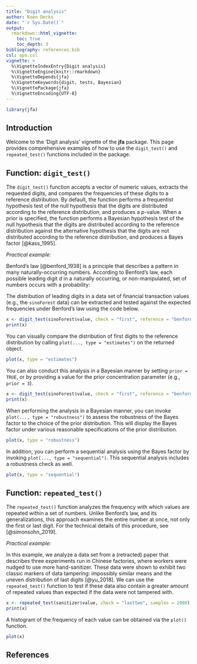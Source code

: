```yaml
---
title: "Digit analysis"
author: Koen Derks
date: "`r Sys.Date()`"
output: 
  rmarkdown::html_vignette:
    toc: true
    toc_depth: 3
bibliography: references.bib
csl: apa.csl
vignette: >
  %\VignetteIndexEntry{Digit analysis}
  %\VignetteEngine{knitr::rmarkdown}
  %\VignetteDepends{jfa}
  %\VignetteKeywords{digit, tests, Bayesian}
  %\VignettePackage{jfa}
  %\VignetteEncoding{UTF-8}
---
```


```r
library(jfa)
```

## Introduction

Welcome to the 'Digit analysis' vignette of the **jfa** package. This page
provides comprehensive examples of how to use the `digit_test()` and
`repeated_test()` functions included in the package.

## Function: `digit_test()`

The `digit_test()` function accepts a vector of numeric values, extracts the
requested digits, and compares the frequencies of these digits to a reference
distribution. By default, the function performs a frequentist hypothesis test of
the null hypothesis that the digits are distributed according to the reference
distribution, and produces a *p*-value. When a prior is specified, the function
performs a Bayesian hypothesis test of the null hypothesis that the digits are
distributed according to the reference distribution against the alternative
hypothesis that the digits are not distributed according to the reference
distribution, and produces a Bayes factor [@kass_1995].

*Practical example:*

Benford's law [@benford_1938] is a principle that describes a pattern in many
naturally-occurring numbers. According to Benford's law, each possible leading
digit $d$ in a naturally occurring, or non-manipulated, set of numbers occurs
with a probability:

\begin{equation}
  p(d_i) = \text{log}_{10}(1 + \frac{1}{d_i})
\end{equation}

The distribution of leading digits in a data set of financial transaction values
(e.g., the `sinoForest` data) can be extracted and tested against the expected
frequencies under Benford's law using the code below.

```r
x <- digit_test(sinoForest$value, check = "first", reference = "benford")
print(x)
```

You can visually compare the distribution of first digits to the reference
distribution by calling `plot(..., type = "estimates")` on the returned object.

```r
plot(x, type = "estimates")
```

You can also conduct this analysis in a Bayesian manner by setting
`prior = TRUE`, or by providing a value for the prior concentration parameter
(e.g., `prior = 3`).

```r
x <- digit_test(sinoForest$value, check = "first", reference = "benford", prior = TRUE)
print(x)
```

When performing the analysis in a Bayesian manner, you can invoke
`plot(..., type = "robustness")` to assess the robustness of the Bayes factor to
the choice of the prior distribution. This will display the Bayes factor under
various reasonable specifications of the prior distribution.

```r
plot(x, type = "robustness")
```

In addition, you can perform a sequential analysis using the Bayes factor by
invoking `plot(..., type = "sequential")`. This sequential analysis includes a
robustness check as well.

```r
plot(x, type = "sequential")
```

## Function: `repeated_test()`

The `repeated_test()` function analyzes the frequency with which values are
repeated within a set of numbers. Unlike Benford's law, and its generalizations,
this approach examines the entire number at once, not only the first or last
digit. For the technical details of this procedure, see [@simonsohn_2019].

*Practical example:*

In this example, we analyze a data set from a (retracted) paper that describes
three experiments run in Chinese factories, where workers were nudged to use
more hand-sanitizer. These data were shown to exhibit two classic markers of
data tampering: impossibly similar means and the uneven distribution of last
digits [@yu_2018]. We can use the `repeated_test()` function to test if these
data also contain a greater amount of repeated values than expected if the data
were not tampered with.

```r
x <- repeated_test(sanitizer$value, check = "lasttwo", samples = 2000)
print(x)
```

A histogram of the frequency of each value can be obtained via the `plot()`
function.

```r
plot(x)
```

## References
<div id="refs"></div>
